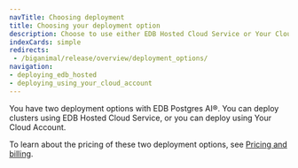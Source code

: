 ```yaml
---
navTitle: Choosing deployment
title: Choosing your deployment option
description: Choose to use either EDB Hosted Cloud Service or Your Cloud Account.
indexCards: simple
redirects: 
 - /biganimal/release/overview/deployment_options/
navigation:
- deploying_edb_hosted
- deploying_using_your_cloud_account
---
```


You have two deployment options with EDB Postgres AI®. You can deploy clusters using EDB Hosted Cloud Service, or you can deploy using Your Cloud Account.

To learn about the pricing of these two deployment options, see [Pricing and billing](/edb-postgres-ai/cloud-service/references/pricing_and_billing/).
